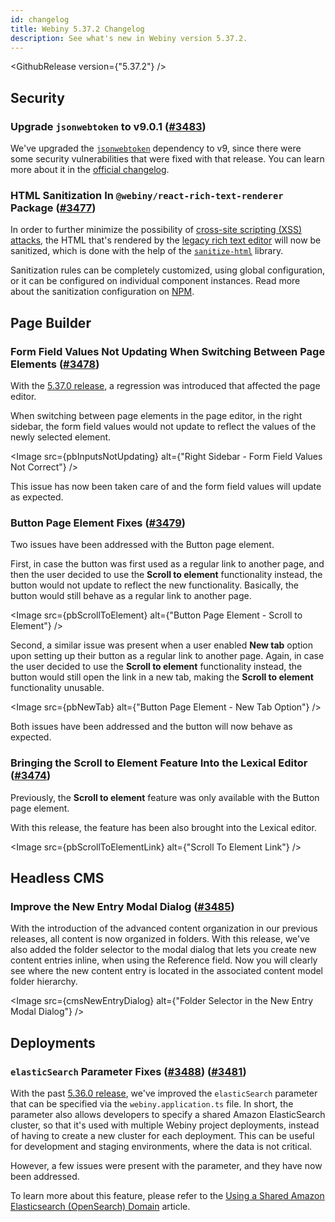 ```yaml
---
id: changelog
title: Webiny 5.37.2 Changelog
description: See what's new in Webiny version 5.37.2.
---
```



<GithubRelease version={"5.37.2"} />

## Security

### Upgrade `jsonwebtoken` to v9.0.1 ([#3483](https://github.com/webiny/webiny-js/pull/3483))

We've upgraded the [`jsonwebtoken`](https://www.npmjs.com/package/jsonwebtoken) dependency to v9, since there were some security vulnerabilities that were fixed with that release. You can learn more about it in the [official changelog](https://github.com/auth0/node-jsonwebtoken/blob/master/CHANGELOG.md#security-fixes).

### HTML Sanitization In `@webiny/react-rich-text-renderer` Package ([#3477](https://github.com/webiny/webiny-js/pull/3477))
 
In order to further minimize the possibility of [cross-site scripting (XSS) attacks](https://en.wikipedia.org/wiki/Cross-site_scripting), the HTML that's rendered by the [legacy rich text editor](/docs/{exact:5.37.x}/headless-cms/integrations/legacy-render-rich-text-content) will now be sanitized, which is done with the help of the [`sanitize-html`](https://www.npmjs.com/package/sanitize-html) library. 

Sanitization rules can be completely customized, using global configuration, or it can be configured on 
individual component instances. Read more about the sanitization configuration on [NPM](https://www.npmjs.com/package/@webiny/react-rich-text-renderer).

## Page Builder

### Form Field Values Not Updating When Switching Between Page Elements ([#3478](https://github.com/webiny/webiny-js/pull/3478))

With the [5.37.0 release](/docs/release-notes/5.37.0/changelog), a regression was introduced that affected the page editor.

When switching between page elements in the page editor, in the right sidebar, the form field values would not update to reflect the values of the newly selected element.

<Image src={pbInputsNotUpdating} alt={"Right Sidebar - Form Field Values Not Correct"} />

This issue has now been taken care of and the form field values will update as expected.

### Button Page Element Fixes ([#3479](https://github.com/webiny/webiny-js/pull/3479))

Two issues have been addressed with the Button page element.

First, in case the button was first used as a regular link to another page, and then the user decided to use the **Scroll to element** functionality instead, the button would not update to reflect the new functionality. Basically, the button would still behave as a regular link to another page.

<Image src={pbScrollToElement} alt={"Button Page Element - Scroll to Element"} />

Second, a similar issue was present when a user enabled **New tab** option upon setting up their button as a regular link to another page. Again, in case the user decided to use the **Scroll to element** functionality instead, the button would still open the link in a new tab, making the **Scroll to element** functionality unusable.

<Image src={pbNewTab} alt={"Button Page Element - New Tab Option"} />

Both issues have been addressed and the button will now behave as expected.

### Bringing the Scroll to Element Feature Into the Lexical Editor ([#3474](https://github.com/webiny/webiny-js/pull/3474))

Previously, the **Scroll to element** feature was only available with the Button page element.

With this release, the feature has been also brought into the Lexical editor.

<Image src={pbScrollToElementLink} alt={"Scroll To Element Link"} />

## Headless CMS

### Improve the New Entry Modal Dialog ([#3485](https://github.com/webiny/webiny-js/pull/3485))

With the introduction of the advanced content organization in our previous releases, all content is now organized in folders. With this release, we've also added the folder selector to the modal dialog that lets you create new content entries inline, when using the Reference field. Now you will clearly see where the new content entry is located in the associated content model folder hierarchy.

<Image src={cmsNewEntryDialog} alt={"Folder Selector in the New Entry Modal Dialog"} />

## Deployments

### `elasticSearch` Parameter Fixes ([#3488](https://github.com/webiny/webiny-js/pull/3488)) ([#3481](https://github.com/webiny/webiny-js/pull/3481))

With the past [5.36.0 release](/docs/release-notes/5.36.0/changelog#configure-a-shared-elastic-search-domain-via-webiny-application-ts-3308), we've improved the `elasticSearch` parameter that can be specified via the `webiny.application.ts` file. In short, the parameter also allows developers to specify a shared Amazon ElasticSearch cluster, so that it's used with multiple Webiny project deployments, instead of having to create a new cluster for each deployment. This can be useful for development and staging environments, where the data is not critical.

However, a few issues were present with the parameter, and they have now been addressed.

<Alert type="info">

  To learn more about this feature, please refer to the [Using a Shared Amazon Elasticsearch (OpenSearch) Domain](/docs/{exact:5.37.x}/infrastructure/basics/modify-cloud-infrastructure#using-a-shared-amazon-elasticsearch-open-search-domain) article.

</Alert>

